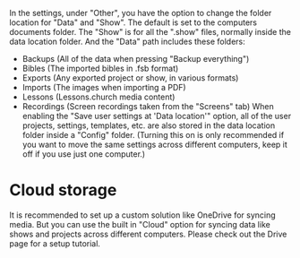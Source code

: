 In the settings, under "Other", you have the option to change the folder location for "Data" and "Show". The default is set to the computers documents folder. The "Show" is for all the ".show" files, normally inside the data location folder. And the "Data" path includes these folders:

- Backups (All of the data when pressing "Backup everything")
- Bibles (The imported bibles in .fsb format)
- Exports (Any exported project or show, in various formats)
- Imports (The images when importing a PDF)
- Lessons (Lessons.church media content)
- Recordings (Screen recordings taken from the "Screens" tab)
When enabling the "Save user settings at 'Data location'" option, all of the user projects, settings, templates, etc. are also stored in the data location folder inside a "Config" folder. (Turning this on is only recommended if you want to move the same settings across different computers, keep it off if you use just one computer.)

# Cloud storage
It is recommended to set up a custom solution like OneDrive for syncing media. But you can use the built in "Cloud" option for syncing data like shows and projects across different computers. Please check out the Drive page for a setup tutorial.

